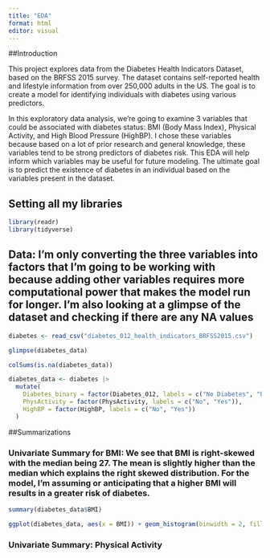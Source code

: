 ```yaml
---
title: "EDA"
format: html
editor: visual
---
```


##Introduction

This project explores data from the Diabetes Health Indicators Dataset, based on the BRFSS 2015 survey. The dataset contains self-reported health and lifestyle information from over 250,000 adults in the US. The goal is to create a model for identifying individuals with diabetes using various predictors.

In this exploratory data analysis, we're going to examine 3  variables that could be associated with diabetes status: BMI (Body Mass Index), Physical Activity, and High Blood Pressure (HighBP). I chose these variables because based on a lot of prior research and general knowledge, these variables tend to be strong predictors of diabetes risk. This EDA will help inform which variables may be useful for future modeling. The ultimate goal is to predict the existence of diabetes in an individual based on the variables present in the dataset. 


## Setting all my libraries

```r
library(readr)
library(tidyverse)
```



## Data: I'm only converting the three variables into factors that I'm going to be working with because adding other variables requires more computational power that makes the model run for longer. I'm also looking at a glimpse of the dataset and checking if there are any NA values

```r
diabetes <- read_csv("diabetes_012_health_indicators_BRFSS2015.csv")

glimpse(diabetes_data)

colSums(is.na(diabetes_data))
```

```r
diabetes_data <- diabetes |>
  mutate(
    Diabetes_binary = factor(Diabetes_012, labels = c("No Diabetes", "Prediabetes", "Diabetes")),
    PhysActivity = factor(PhysActivity, labels = c("No", "Yes")),
    HighBP = factor(HighBP, labels = c("No", "Yes"))
  )
```

##Summarizations

### Univariate Summary for BMI: We see that BMI is right-skewed with the median being 27. The mean is slightly higher than the median which explains the right skewed distribution. For the model, I'm assuming or anticipating that a higher BMI will results in a greater risk of diabetes.

```r
summary(diabetes_data$BMI)

ggplot(diabetes_data, aes(x = BMI)) + geom_histogram(binwidth = 2, fill = "blue", color = "gray") + labs(title = "BMI Distribution", x = "BMI", y = "Count")
```

### Univariate Summary: Physical Activity

```r

```






